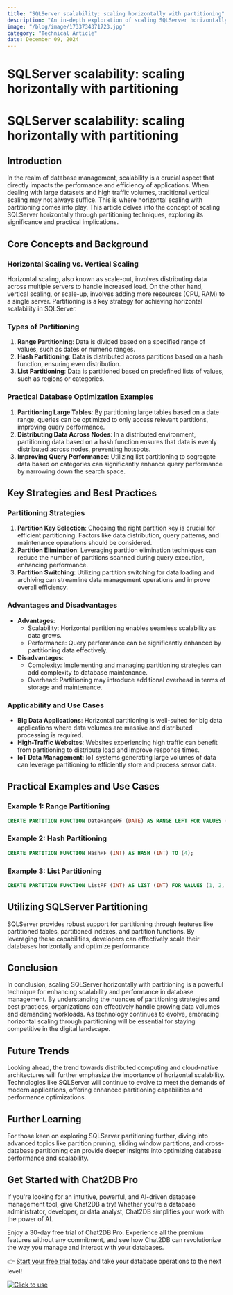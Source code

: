 ```yaml
---
title: "SQLServer scalability: scaling horizontally with partitioning"
description: "An in-depth exploration of scaling SQLServer horizontally using partitioning techniques for improved scalability and performance."
image: "/blog/image/1733734371723.jpg"
category: "Technical Article"
date: December 09, 2024
---
```


# SQLServer scalability: scaling horizontally with partitioning

# SQLServer scalability: scaling horizontally with partitioning

## Introduction

In the realm of database management, scalability is a crucial aspect that directly impacts the performance and efficiency of applications. When dealing with large datasets and high traffic volumes, traditional vertical scaling may not always suffice. This is where horizontal scaling with partitioning comes into play. This article delves into the concept of scaling SQLServer horizontally through partitioning techniques, exploring its significance and practical implications.

## Core Concepts and Background

### Horizontal Scaling vs. Vertical Scaling

Horizontal scaling, also known as scale-out, involves distributing data across multiple servers to handle increased load. On the other hand, vertical scaling, or scale-up, involves adding more resources (CPU, RAM) to a single server. Partitioning is a key strategy for achieving horizontal scalability in SQLServer.

### Types of Partitioning

1. **Range Partitioning**: Data is divided based on a specified range of values, such as dates or numeric ranges.
2. **Hash Partitioning**: Data is distributed across partitions based on a hash function, ensuring even distribution.
3. **List Partitioning**: Data is partitioned based on predefined lists of values, such as regions or categories.

### Practical Database Optimization Examples

1. **Partitioning Large Tables**: By partitioning large tables based on a date range, queries can be optimized to only access relevant partitions, improving query performance.
2. **Distributing Data Across Nodes**: In a distributed environment, partitioning data based on a hash function ensures that data is evenly distributed across nodes, preventing hotspots.
3. **Improving Query Performance**: Utilizing list partitioning to segregate data based on categories can significantly enhance query performance by narrowing down the search space.

## Key Strategies and Best Practices

### Partitioning Strategies

1. **Partition Key Selection**: Choosing the right partition key is crucial for efficient partitioning. Factors like data distribution, query patterns, and maintenance operations should be considered.
2. **Partition Elimination**: Leveraging partition elimination techniques can reduce the number of partitions scanned during query execution, enhancing performance.
3. **Partition Switching**: Utilizing partition switching for data loading and archiving can streamline data management operations and improve overall efficiency.

### Advantages and Disadvantages

- **Advantages**:
  - Scalability: Horizontal partitioning enables seamless scalability as data grows.
  - Performance: Query performance can be significantly enhanced by partitioning data effectively.
- **Disadvantages**:
  - Complexity: Implementing and managing partitioning strategies can add complexity to database maintenance.
  - Overhead: Partitioning may introduce additional overhead in terms of storage and maintenance.

### Applicability and Use Cases

- **Big Data Applications**: Horizontal partitioning is well-suited for big data applications where data volumes are massive and distributed processing is required.
- **High-Traffic Websites**: Websites experiencing high traffic can benefit from partitioning to distribute load and improve response times.
- **IoT Data Management**: IoT systems generating large volumes of data can leverage partitioning to efficiently store and process sensor data.

## Practical Examples and Use Cases

### Example 1: Range Partitioning

```sql
CREATE PARTITION FUNCTION DateRangePF (DATE) AS RANGE LEFT FOR VALUES ('2022-01-01', '2022-02-01', '2022-03-01');
```

### Example 2: Hash Partitioning

```sql
CREATE PARTITION FUNCTION HashPF (INT) AS HASH (INT) TO (4);
```

### Example 3: List Partitioning

```sql
CREATE PARTITION FUNCTION ListPF (INT) AS LIST (INT) FOR VALUES (1, 2, 3, 4);
```

## Utilizing SQLServer Partitioning

SQLServer provides robust support for partitioning through features like partitioned tables, partitioned indexes, and partition functions. By leveraging these capabilities, developers can effectively scale their databases horizontally and optimize performance.

## Conclusion

In conclusion, scaling SQLServer horizontally with partitioning is a powerful technique for enhancing scalability and performance in database management. By understanding the nuances of partitioning strategies and best practices, organizations can effectively handle growing data volumes and demanding workloads. As technology continues to evolve, embracing horizontal scaling through partitioning will be essential for staying competitive in the digital landscape.

## Future Trends

Looking ahead, the trend towards distributed computing and cloud-native architectures will further emphasize the importance of horizontal scalability. Technologies like SQLServer will continue to evolve to meet the demands of modern applications, offering enhanced partitioning capabilities and performance optimizations.

## Further Learning

For those keen on exploring SQLServer partitioning further, diving into advanced topics like partition pruning, sliding window partitions, and cross-database partitioning can provide deeper insights into optimizing database performance and scalability.

## Get Started with Chat2DB Pro

If you're looking for an intuitive, powerful, and AI-driven database management tool, give Chat2DB a try! Whether you're a database administrator, developer, or data analyst, Chat2DB simplifies your work with the power of AI.

Enjoy a 30-day free trial of Chat2DB Pro. Experience all the premium features without any commitment, and see how Chat2DB can revolutionize the way you manage and interact with your databases.

👉 [Start your free trial today](https://chat2db.ai/pricing) and take your database operations to the next level!


[![Click to use](/image/blog/bg/chat2db.jpg)](https://chat2db.ai/)
